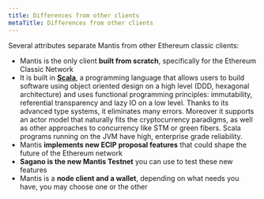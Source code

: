 ```yaml
---
title: Differences from other clients
metaTitle: Differences from other clients
---
```



Several attributes separate Mantis from other Ethereum classic clients:

  - Mantis is the only client **built from scratch**, specifically for the Ethereum Classic Network
  - It is built in [**Scala**](https://www.scala-lang.org/), a programming language that allows users to build software using object oriented design on a high level (DDD, hexagonal architecture) and uses functional programming principles: immutability, referential transparency and lazy IO on a low level. Thanks to its advanced type systems, it eliminates many errors. Moreover it supports an actor model that naturally fits the cryptocurrency paradigms, as well as other approaches to concurrency like STM or green fibers. Scala programs running on the JVM have high, enterprise grade reliability.
  - Mantis **implements new ECIP proposal features** that could shape the future of the Ethereum network
  - **Sagano is the new Mantis Testnet** you can use to test these new features
  - Mantis is a **node client and a wallet**, depending on what needs you have, you may choose one or the other
